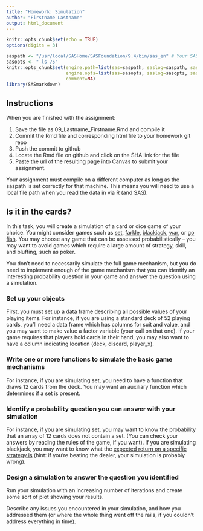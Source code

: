```yaml
---
title: "Homework: Simulation"
author: "Firstname Lastname"
output: html_document
---
```


```r
knitr::opts_chunk$set(echo = TRUE)
options(digits = 3)
```

```r
saspath <- "/usr/local/SASHome/SASFoundation/9.4/bin/sas_en" # Your SAS path goes here
sasopts <- "-ls 75"
knitr::opts_chunk$set(engine.path=list(sas=saspath, saslog=saspath, sashtml=saspath),
                      engine.opts=list(sas=sasopts, saslog=sasopts, sashtml=sasopts),
                      comment=NA)
library(SASmarkdown)
```

## Instructions

When you are finished with the assignment:

1. Save the file as 09_Lastname_Firstname.Rmd and compile it
2. Commit the Rmd file and corresponding html file to your homework git repo
3. Push the commit to github
4. Locate the Rmd file on github and click on the SHA link for the file
5. Paste the url of the resulting page into Canvas to submit your assignment.

Your assignment must compile on a different computer as long as the saspath is set correctly for that machine.
This means you will need to use a local file path when you read the data in via R (and SAS).

## Is it in the cards?

In this task, you will create a simulation of a card or dice game of your choice. You might consider games such as [set](https://en.wikipedia.org/wiki/Set_(card_game)), [farkle](https://www.dicegamedepot.com/farkle-rules/), [blackjack](https://bicyclecards.com/how-to-play/blackjack/#filter), [war](https://bicyclecards.com/how-to-play/war/#filter), or [go fish](https://bicyclecards.com/how-to-play/go-fish/#filter). You may choose any game that can be assessed probabilistically -- you may want to avoid games which require a large amount of strategy, skill, and bluffing, such as poker. 

You don't need to necessarily simulate the full game mechanism, but you do need to implement enough of the game mechanism that you can identify an interesting probability question in your game and answer the question using a simulation.

### Set up your objects

First, you must set up a data frame describing all possible values of your playing items. For instance, if you are using a standard deck of 52 playing cards, you'll need a data frame which has columns for suit and value, and you may want to make value a factor variable (your call on that one). If your game requires that players hold cards in their hand, you may also want to have a column indicating location (deck, discard, player_x). 

### Write one or more functions to simulate the basic game mechanisms

For instance, if you are simulating set, you need to have a function that draws 12 cards from the deck. You may want an auxiliary function which determines if a set is present.

### Identify a probability question you can answer with your simulation

For instance, if you are simulating set, you may want to know the probability that an array of 12 cards does not contain a set. (You can check your answers by reading the rules of the game, if you want). If you are simulating blackjack, you may want to know what the [expected return on a specific strategy is](https://towardsdatascience.com/python-blackjack-simulator-61b591ffb971) (hint: if you're beating the dealer, your simulation is probably wrong). 

### Design a simulation to answer the question you identified

Run your simulation with an increasing number of iterations and create some sort of plot showing your results. 

Describe any issues you encountered in your simulation, and how you addressed them (or where the whole thing went off the rails, if you couldn't address everything in time). 




